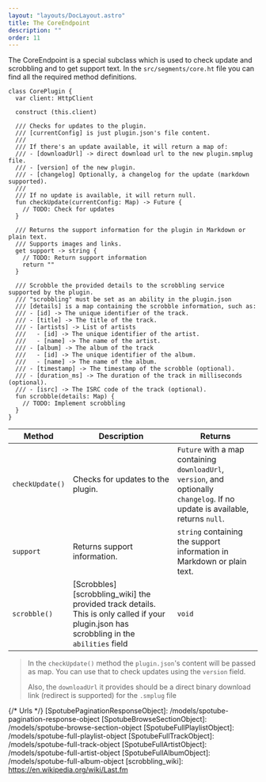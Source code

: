 ```yaml
---
layout: "layouts/DocLayout.astro"
title: The CoreEndpoint
description: ""
order: 11
---
```


The CoreEndpoint is a special subclass which is used to check update and scrobbling and to get support text. In the `src/segments/core.ht` file you can find all the
required method definitions.

```hetu_script
class CorePlugin {
  var client: HttpClient

  construct (this.client)

  /// Checks for updates to the plugin.
  /// [currentConfig] is just plugin.json's file content.
  ///
  /// If there's an update available, it will return a map of:
  /// - [downloadUrl] -> direct download url to the new plugin.smplug file.
  /// - [version] of the new plugin.
  /// - [changelog] Optionally, a changelog for the update (markdown supported).
  ///
  /// If no update is available, it will return null.
  fun checkUpdate(currentConfig: Map) -> Future {
    // TODO: Check for updates
  }

  /// Returns the support information for the plugin in Markdown or plain text.
  /// Supports images and links.
  get support -> string {
    // TODO: Return support information
    return ""
  }

  /// Scrobble the provided details to the scrobbling service supported by the plugin.
  /// "scrobbling" must be set as an ability in the plugin.json
  /// [details] is a map containing the scrobble information, such as:
  /// - [id] -> The unique identifier of the track.
  /// - [title] -> The title of the track.
  /// - [artists] -> List of artists
  ///   - [id] -> The unique identifier of the artist.
  ///   - [name] -> The name of the artist.
  /// - [album] -> The album of the track
  ///   - [id] -> The unique identifier of the album.
  ///   - [name] -> The name of the album.
  /// - [timestamp] -> The timestamp of the scrobble (optional).
  /// - [duration_ms] -> The duration of the track in milliseconds (optional).
  /// - [isrc] -> The ISRC code of the track (optional).
  fun scrobble(details: Map) {
    // TODO: Implement scrobbling
  }
}
```

| Method          | Description                                                                                                                              | Returns                                                                                                                         |
| --------------- | ---------------------------------------------------------------------------------------------------------------------------------------- | ------------------------------------------------------------------------------------------------------------------------------- |
| `checkUpdate()` | Checks for updates to the plugin.                                                                                                        | `Future` with a map containing `downloadUrl`, `version`, and optionally `changelog`. If no update is available, returns `null`. |
| `support`       | Returns support information.                                                                                                             | `string` containing the support information in Markdown or plain text.                                                          |
| `scrobble()`    | [Scrobbles][scrobbling_wiki] the provided track details. This is only called if your plugin.json has scrobbling in the `abilities` field | `void`                                                                                                                          |

> In the `checkUpdate()` method the `plugin.json`'s content will be passed as map. You can use that to check updates using the `version` field.
>
> Also, the `downloadUrl` it provides should be a direct binary download link (redirect is supported) for the `.smplug` file

{/* Urls */}
[SpotubePaginationResponseObject]: /models/spotube-pagination-response-object
[SpotubeBrowseSectionObject]: /models/spotube-browse-section-object
[SpotubeFullPlaylistObject]: /models/spotube-full-playlist-object
[SpotubeFullTrackObject]: /models/spotube-full-track-object
[SpotubeFullArtistObject]: /models/spotube-full-artist-object
[SpotubeFullAlbumObject]: /models/spotube-full-album-object
[scrobbling_wiki]: https://en.wikipedia.org/wiki/Last.fm

